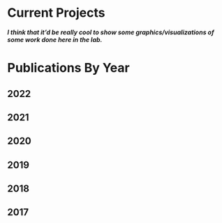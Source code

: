 # Current Projects

***I think that it'd be really cool to show some graphics/visualizations of some work done here in the lab.***


# Publications By Year

## 2022

## 2021

## 2020

## 2019

## 2018

## 2017
